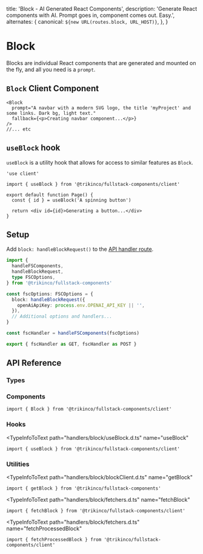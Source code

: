 
  title: 'Block - AI Generated React Components',
  description:
    'Generate React components with AI. Prompt goes in, component comes out. Easy.',
  alternates: {
    canonical: `${new URL(routes.block, URL_HOST)}`,
  },
}

# Block

Blocks are individual React components that are generated and mounted on the fly, and all you need is a `prompt`.

## `Block` Client Component

<Example className="w-full xl:w-auto xl:-mx-10 2xl:-mx-28">
  <Blocks />
</Example>

```tsx
<Block
  prompt="A navbar with a modern SVG logo, the title 'myProject' and some links. Dark bg, light text."
  fallback={<p>Creating navbar component...</p>}
/>
//... etc
```

## `useBlock` hook

`useBlock` is a utility hook that allows for access to similar features as `Block`.

```tsx
'use client'

import { useBlock } from '@trikinco/fullstack-components/client'

export default function Page() {
  const { id } = useBlock('A spinning button')

  return <div id={id}>Generating a button...</div>
}
```

## Setup

Add `block: handleBlockRequest()` to the [API handler route](/docs/get-started/#setup).

```ts title="app/api/fsutils/[...fscomponents]/route.ts"
import {
  handleFSComponents,
  handleBlockRequest,
  type FSCOptions,
} from '@trikinco/fullstack-components'

const fscOptions: FSCOptions = {
  block: handleBlockRequest({
    openAiApiKey: process.env.OPENAI_API_KEY || '',
  }),
  // Additional options and handlers...
}

const fscHandler = handleFSComponents(fscOptions)

export { fscHandler as GET, fscHandler as POST }
```

## API Reference

### Types

<TypeInfoToText
  path="handlers/block/models.d.ts"
  name="BlockOptions"
  description="Block API handler route options."
/>

<TypeInfoToText
  path="handlers/block/models.d.ts"
  name="BlockRequestBody"
  description="Block request body."
/>

<TypeInfoToText
  path="handlers/block/models.d.ts"
  name="BlockResult"
  description="Block result after processing."
/>

<TypeInfoToText
  path="chatGptService.d.ts"
  name="ChatGptCompletionResponse"
  description="The response body for `getBlock`."
/>

### Components

<TypeInfoToText path="components/Block.d.ts" name="BlockProps" />

<TypeInfoToText path="components/Block.d.ts" name="Block">

```tsx
import { Block } from '@trikinco/fullstack-components/client'
```

</TypeInfoToText>

### Hooks

<TypeInfoToText
  path="handlers/block/useBlock.d.ts"
  name="useBlock"
>

```tsx
import { useBlock } from '@trikinco/fullstack-components/client'
```

</TypeInfoToText>

### Utilities

<TypeInfoToText
  path="handlers/block/blockClient.d.ts"
  name="getBlock"
>

```tsx
import { getBlock } from '@trikinco/fullstack-components'
```

</TypeInfoToText>

<TypeInfoToText
  path="handlers/block/fetchers.d.ts"
  name="fetchBlock"
>

```tsx
import { fetchBlock } from '@trikinco/fullstack-components/client'
```

</TypeInfoToText>

<TypeInfoToText
  path="handlers/block/fetchers.d.ts"
  name="fetchProcessedBlock"
>

```tsx
import { fetchProcessedBlock } from '@trikinco/fullstack-components/client'
```

</TypeInfoToText>
